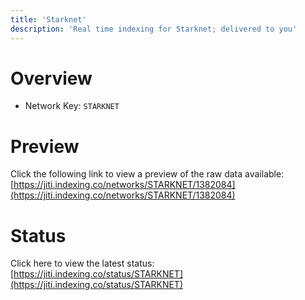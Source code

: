 ```yaml
---
title: 'Starknet'
description: 'Real time indexing for Starknet; delivered to you'
---
```


# Overview
- Network Key: `STARKNET`

# Preview
Click the following link to view a preview of the raw data available: [https://jiti.indexing.co/networks/STARKNET/1382084](https://jiti.indexing.co/networks/STARKNET/1382084)

# Status
Click here to view the latest status: [https://jiti.indexing.co/status/STARKNET](https://jiti.indexing.co/status/STARKNET)
